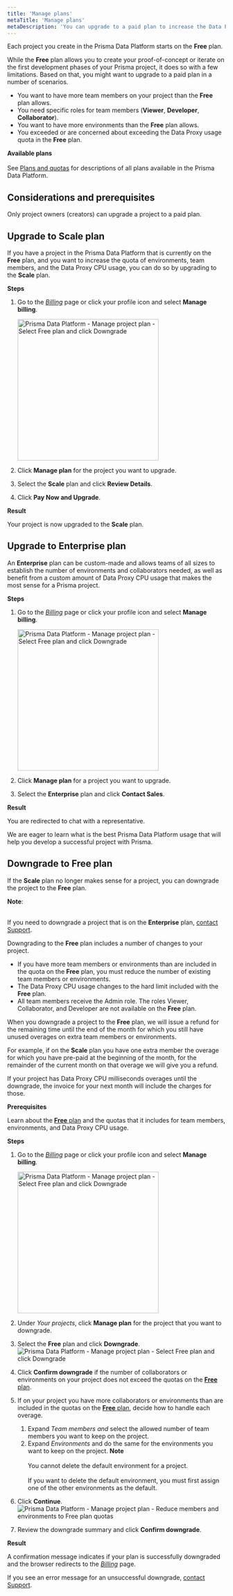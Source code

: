 ```yaml
---
title: 'Manage plans'
metaTitle: 'Manage plans'
metaDescription: 'You can upgrade to a paid plan to increase the Data Proxy usage and the number of team members and environments that you can add to your project. If you no longer need a paid plan for a project, you can always downgrade.'
---
```


<TopBlock>

Each project you create in the Prisma Data Platform starts on the **Free** plan.

While the **Free** plan allows you to create your proof-of-concept or iterate on the first development phases of your Prisma project, it does so with a few limitations. Based on that, you might want to upgrade to a paid plan in a number of scenarios.

- You want to have more team members on your project than the **Free** plan allows.
- You need specific roles for team members (**Viewer**, **Developer**, **Collaborator**).
- You want to have more environments than the **Free** plan allows.
- You exceeded or are concerned about exceeding the Data Proxy usage quota in the **Free** plan.

<Admonition type="info">

**Available plans**<br /><br />
See [Plans and quotas](/data-platform/billing/plans-and-quotas) for descriptions of all plans available in the Prisma Data Platform.

</Admonition>

</TopBlock>

## Considerations and prerequisites

Only project owners (creators) can upgrade a project to a paid plan.

## Upgrade to Scale plan

If you have a project in the Prisma Data Platform that is currently on the **Free** plan, and you want to increase the quota of environments, team members, and the Data Proxy CPU usage, you can do so by upgrading to the **Scale** plan.

**Steps**

1. Go to the [_Billing_](https://cloud.prisma.io/billing) page or click your profile icon and select **Manage billing**.

   <img
     src="https://res.cloudinary.com/prismaio/image/upload/v1665575003/docs/pdp/profile-menu-select-manage-billing_k2vivi.png"
     alt="Prisma Data Platform - Manage project plan - Select Free plan and click Downgrade"
     width="325"
   />

2. Click **Manage plan** for the project you want to upgrade.
3. Select the **Scale** plan and click **Review Details**.
4. Click **Pay Now and Upgrade**.

**Result**

Your project is now upgraded to the **Scale** plan.

## Upgrade to Enterprise plan

An **Enterprise** plan can be custom-made and allows teams of all sizes to establish the number of environments and collaborators needed, as well as benefit from a custom amount of Data Proxy CPU usage that makes the most sense for a Prisma project.

**Steps**

1. Go to the [_Billing_](https://cloud.prisma.io/billing) page or click your profile icon and select **Manage billing**.

   <img
     src="https://res.cloudinary.com/prismaio/image/upload/v1665575003/docs/pdp/profile-menu-select-manage-billing_k2vivi.png"
     alt="Prisma Data Platform - Manage project plan - Select Free plan and click Downgrade"
     width="325"
   />

2. Click **Manage plan** for a project you want to upgrade.
3. Select the **Enterprise** plan and click **Contact Sales**.

**Result**

You are redirected to chat with a representative.

We are eager to learn what is the best Prisma Data Platform usage that will help you develop a successful project with Prisma.

## Downgrade to Free plan

If the **Scale** plan no longer makes sense for a project, you can downgrade the project to the **Free** plan.

<Admonition>

**Note**:<br /><br />

If you need to downgrade a project that is on the **Enterprise** plan, [contact Support](/data-platform/contact-support).

</Admonition>

Downgrading to the **Free** plan includes a number of changes to your project.

- If you have more team members or environments than are included in the quota on the **Free** plan, you must reduce the number of existing team members or environments.
- The Data Proxy CPU usage changes to the hard limit included with the **Free** plan.
- All team members receive the Admin role. The roles Viewer, Collaborator, and Developer are not available on the **Free** plan.

When you downgrade a project to the **Free** plan, we will issue a refund for the remaining time until the end of the month for which you still have unused overages on extra team members or environments.

For example, if on the **Scale** plan you have one extra member the overage for which you have pre-paid at the beginning of the month, for the remainder of the current month on that overage we will give you a refund.

If your project has Data Proxy CPU milliseconds overages until the downgrade, the invoice for your next month will include the charges for those.

**Prerequisites**

Learn about the [**Free** plan](/data-platform/billing/plans-and-quotas#strongfreestrong-plan) and the quotas that it includes for team members, environments, and Data Proxy CPU usage.

**Steps**

1. Go to the _[Billing](https://cloud.prisma.io/billing)_ page or click your profile icon and select **Manage billing**.

   <img
     src="https://res.cloudinary.com/prismaio/image/upload/v1665575003/docs/pdp/profile-menu-select-manage-billing_k2vivi.png"
     alt="Prisma Data Platform - Manage project plan - Select Free plan and click Downgrade"
     width="325"
   />

2. Under _Your projects_, click **Manage plan** for the project that you want to downgrade.
3. Select the **Free** plan and click **Downgrade**.
   <img
     src="../images/billing/manage-project-plan-select-free-and-click-downgrade.png"
     alt="Prisma Data Platform - Manage project plan - Select Free plan and click Downgrade"
   />
4. Click **Confirm downgrade** if the number of collaborators or environments on your project does not exceed the quotas on the [**Free** plan](/data-platform/billing/plans-and-quotas#strongfreestrong-plan).
5. If on your project you have more collaborators or environments than are included in the quotas on the [**Free** plan](/data-platform/billing/plans-and-quotas#strongfreestrong-plan), decide how to handle each overage.
   1. Expand _Team members and_ select the allowed number of team members you want to keep on the project.
   2. Expand _Environments_ and do the same for the environments you want to keep on the project.
      <Admonition>
        **Note**
        <br />
        <br />
        You cannot delete the default environment for a project.
        <br />
        <br />
        If you want to delete the default environment, you must first assign one
        of the other environments as the default.
      </Admonition>
6. Click **Continue**.
   <img
     src="../images/billing/manage-project-plan-reduce-members-environments-to-free-plan-quotas.png"
     alt="Prisma Data Platform - Manage project plan - Reduce members and environments to Free plan quotas"
   />
7. Review the downgrade summary and click **Confirm downgrade**.

**Result**

A confirmation message indicates if your plan is successfully downgraded and the browser redirects to the _[Billing](https://cloud.prisma.io/billing)_ page.

If you see an error message for an unsuccessful downgrade, [contact Support](/data-platform/contact-support).
